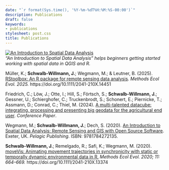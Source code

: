 ```yaml
---
date: "`r format(Sys.time(), '%Y-%m-%dT%H:%M:%S-00:00')`"
description: Publications
draft: false
keywords:
- publications
stylesheet: post.css
title: Publications
---
```


<a href="https://pelagicpublishing.com/products/an-introduction-to-spatial-data-analysis?variant=31129275498601" target="_blank">![An Introduction to Spatial Data Analysis](/img/publications.jpg)</a>
<figcaption>*"An Introduction to Spatial Data Analysis" helps beginners getting started working with spatial data in QGIS and R.*</figcaption>

Müller, K.; **Schwalb-Willmann, J.**; Wegmann, M.; & Leutner, B. (2025). [RStoolbox: An R package for remote sensing data analysis](https://doi.org/10.1111/2041-210X.14451). *Methods Ecol Evol. 2025.* https://doi.org/10.1111/2041-210X.14451

Friedrich, C.; Löw, J.; Otte, I.; Hill, S.; Förtsch, S.; **Schwalb-Willmann, J.**; Gessner, U.; Schierghofer, C.; Truckenbrodt, S.; Schonert, E.; Piernicke, T.; Assmann, D.; Conrad, C.; Thiel, M. (2024). [A multi-talented datacube: integrating, processing and presenting big geodata for the agricultural end user](https://www.researchgate.net/publication/378635392_A_multi-talented_datacube_integrating_processing_and_presenting_big_geodata_for_the_agricultural_end_user). *Conference Paper*.

Wegmann, M.; **Schwalb-Willmann, J.**; Dech, S. (2020). [An Introduction to Spatial Data Analysis: Remote Sensing and GIS with Open Source Software](https://pelagicpublishing.com/products/an-introduction-to-spatial-data-analysis?variant=31129275498601). Exeter, UK. *Pelagic Publishing*. ISBN: 9781784272135.

**Schwalb-Willmann, J.**; Remelgado, R.; Safi, K.; Wegmann, M. (2020). [moveVis: Animating movement trajectories in synchronicity with static or temporally dynamic environmental data in R.](https://doi.org/10.1111/2041-210X.13374) *Methods Ecol Evol. 2020; 11: 664–669.* https://doi.org/10.1111/2041-210X.13374